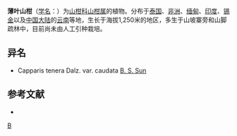{{Speciesbox
| genus = Capparis
| species = tenera
| authority = Dalz.
}}

'''薄叶山柑'''（[[学名|学名]]：{{lang|la|''Capparis tenera''}}）为[[山柑科|山柑科]][[山柑属|山柑属]]的植物。分布于[[泰国|泰国]]、[[非洲|非洲]]、[[缅甸|缅甸]]、[[印度|印度]]、[[锡金|锡金]]以及[[中国大陆|中国大陆]]的[[云南|云南]]等地，生长于海拔1,250米的地区，多生于山坡寨旁和山脚疏林中，目前尚未由人工引种栽培。

== 异名 ==
* Capparis tenera Dalz. var. caudata [[孙必兴|B. S. Sun]]

== 参考文献 ==
<div class="references-small">
* {{cite web| url =http://www.bioinfo.cn/db05/KmzwSpecies.php?action=view&id=2849| title =薄叶山柑| work =《中国高等植物数据库全库》| publisher =中国科学院微生物研究所| author =昆明植物研究所| accessdate =2009-02-23| deadurl =yes| archiveurl =https://web.archive.org/web/20160305105936/http://www.bioinfo.cn/db05/KmzwSpecies.php?action=view&id=2849| archivedate =2016-03-05}}
</div>

{{taxonbar}}

[[Category:山柑属|B]]
